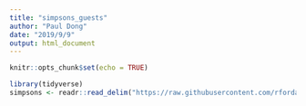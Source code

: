 ```yaml
---
title: "simpsons_guests"
author: "Paul Dong"
date: "2019/9/9"
output: html_document
---
```


```r
knitr::opts_chunk$set(echo = TRUE)
```

```r
library(tidyverse)
simpsons <- readr::read_delim("https://raw.githubusercontent.com/rfordatascience/tidytuesday/master/data/2019/2019-08-27/simpsons-guests.csv", delim = "|", quote = "")
```

```r

```

